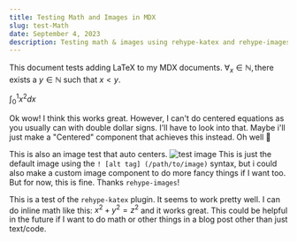 ```yaml
---
title: Testing Math and Images in MDX
slug: test-Math
date: September 4, 2023
description: Testing math & images using rehype-katex and rehype-images
---
```


This document tests adding LaTeX to my MDX documents. $\forall_x \in \mathbb{N}, \text{there exists a } y \in \mathbb{N} \text{ such that } x < y$.

$\int_0^1 x^2 dx$

Ok wow! I think this works great. However, I can't do centered equations as you usually can with double dollar signs. I'll have to look into that.
Maybe i'll just make a "Centered" component that achieves this instead. Oh well :shrug:

This is also an image test that auto centers. ![test image](/static/images/gwa-gwa-cat.png) This is just the default image using the `! [alt tag] (/path/to/image)` syntax,
but i could also make a custom image component to do more fancy things if I want too. But for now, this is fine. Thanks `rehype-images`!

This is a test of the `rehype-katex` plugin. It seems to work pretty well. I can do inline math like this: $x^2 + y^2 = z^2$ and it works great. This could be
helpful in the future if I want to do math or other things in a blog post other than just text/code.
